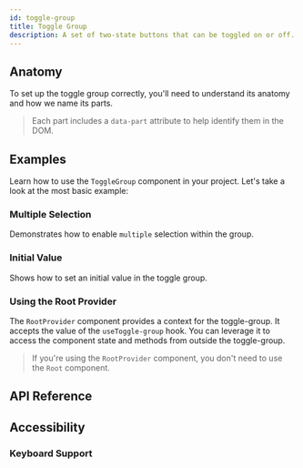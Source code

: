 ```yaml
---
id: toggle-group
title: Toggle Group
description: A set of two-state buttons that can be toggled on or off.
---
```


<ComponentPreview id="ToggleGroup" />

## Anatomy

To set up the toggle group correctly, you'll need to understand its anatomy and how we name its parts.

> Each part includes a `data-part` attribute to help identify them in the DOM.

<Anatomy id="toggle-group" />

## Examples

Learn how to use the `ToggleGroup` component in your project. Let's take a look at the most basic example:

<Example id="basic" />

### Multiple Selection

Demonstrates how to enable `multiple` selection within the group.

<Example id="multiple" />

### Initial Value

Shows how to set an initial value in the toggle group.

<Example id="initial-value" />

### Using the Root Provider

The `RootProvider` component provides a context for the toggle-group. It accepts the value of the `useToggle-group`
hook. You can leverage it to access the component state and methods from outside the toggle-group.

<Example id="root-provider" />

> If you're using the `RootProvider` component, you don't need to use the `Root` component.

## API Reference

<ComponentTypes id="toggle-group" />

## Accessibility

### Keyboard Support

<KeyBindingsTable id="toggle-group" />
